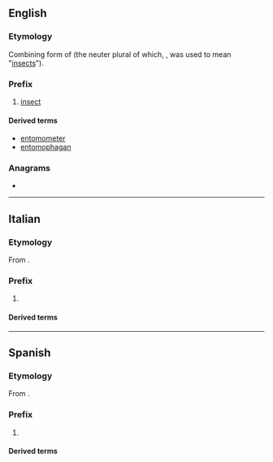 ==English==

===Etymology===
Combining form of {{der|en|grc|ἔντομος||dissected}} (the neuter plural of which, {{m|grc|ἔντομα}}, was used to mean "[[insects]]").

===Prefix===
{{en-prefix}}

# [[insect]]

====Derived terms====
{{prefixsee|en}}
* [[entomometer]]
* [[entomophagan]]

===Anagrams===
* {{anagrams|en|a=emnoot|moonet|omento-}}

----

==Italian==

===Etymology===
From {{der|it|grc|ἔντομος||dissected}}.

===Prefix===
{{head|it|prefix}}

# {{l|en|entomo-}}

====Derived terms====
{{prefixsee|it}}

----

==Spanish==

===Etymology===
From {{der|es|grc|ἔντομος||dissected}}.

===Prefix===
{{head|es|prefix}}

# {{l|en|entomo-}}

====Derived terms====
{{prefixsee|es}}